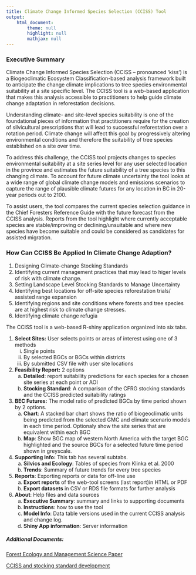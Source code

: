 ```yaml
---
title: Climate Change Informed Species Selection (CCISS) Tool
output: 
    html_document:
        theme: null
        highlight: null
        mathjax: null
---
```


### Executive Summary
Climate Change Informed Species Selection (CCISS – pronounced ‘kiss’) is a Biogeoclimatic Ecosystem Classification-based analysis framework built to anticipate the change climate implications to tree species environmental suitability at a site specific level. The CCISS tool is a web-based application that makes this analysis accessible to practitioners to help guide climate change adaptation in reforestation decisions.

Understanding climate- and site-level species suitability is one of the foundational pieces of information that practitioners require for the creation of silvicultural prescriptions that will lead to successful reforestation over a rotation period. Climate change will affect this goal by progressively altering environmental conditions and therefore the suitability of tree species established on a site over time.

To address this challenge, the CCISS tool projects changes to species environmental suitability at a site series level for any user selected location in the province and estimates the future suitability of a tree species to this changing climate. To account for future climate uncertainty the tool looks at a wide range of global climate change models and emissions scenarios to capture the range of plausible climate futures for any location in BC in 20-year periods out to 2100.

To assist users, the tool compares the current species selection guidance in the Chief Foresters Reference Guide with the future forecast from the CCISS analysis. Reports from the tool highlight where currently acceptable species are stable/improving or declining/unsuitable and where new species have become suitable and could be considered as candidates for assisted migration.

### How Can CCISS Be Applied In Climate Change Adaption?

1. Designing Climate-change Stocking Standards
2. Identifying current management practices that may lead to higer levels of risk with climate change.
3. Setting Landscape Level Stocking Standards to Manage Uncertainty
4. Identifying best locations for off-site species reforestation trials/ assisted range expansion
5. Identifying regions and site conditions where forests and tree species are at highest risk to climate change stresses.
6. Identifying climate change refugia 

The CCISS tool is a web-based R-shiny application organized into six tabs.

1.	__Select Sites:__ User selects points or areas of interest using one of 3 methods
    i.	Single points
    ii.	By selected BGCs or BGCs within districts
    iii.	By submitted CSV file with user site locations
  
2.	__Feasibility Report:__ 2 options
    a.	__Detailed__: report suitability predictions for each species for a chosen site series at each point or AOI
    b.	__Stocking Standard__: A comparison of the CFRG stocking standards and the CCISS predicted suitability ratings
    
3.	__BEC Futures:__ The model ratio of predicted BGCs by time period shown by 2 options.
    a.	__Chart__: A stacked bar chart shows the ratio of biogeoclimatic units being predicted from the selected GMC and climate scenario models in each time period. Optionaly show the site series that are equivalent within each BGC
    b.	__Map__: Show BGC map of western North America with the target BGC highlighted and the source BGCs for a selected future time period shown in greyscale. 

4.	__Supporting Info:__ This tab has several subtabs.
    a.	__Silvics and Ecology__: Tables of species from Klinka et al. 2000
    b.	__Trends__: Summary of future trends for every tree species

5.	__Reports__: Exporting reports or data for off-line use
    a.	__Export reports__ of the web-tool screens (last report)in HTML or PDF
    b.	__Export datasets__ in CSV or RDS file formats for further analysis

6.	__About__: Help files and data sources
    a.	__Executive Summary__: summary and links to supporting documents
    b.	__Instructions__: how to use the tool
    c.	__Model Info__: Data table versions used in the current CCISS analysis and change log.
    d.	__Shiny App information__: Server information


##### Additional Documents:

[Forest Ecology and Management Science Paper](./downloadable_docs/MacKenzie_and_Mahony.2021.An_ecological_approach_to_climate-change_informed_species_selection_ for_ reforestation.pdf)

[CCISS and stocking standard development](./downloadable_docs/CCISS_in_Stocking_Standards.pdf)